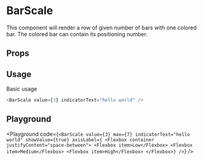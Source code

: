 
# BarScale

This component will render a row of given number of bars with one colored bar.
The colored bar can contain its positioning number.

## Props

<Props of={BarScale} />

## Usage

Basic usage

```javascript
<BarScale value={3} indicatorText="hello world" />
```

## Playground

<Playground
  code={`
  <BarScale
    value={3}
    max={7}
    indicatorText="hello world"
    showValue={true}
    axisLabel={
      <Flexbox container justifyContent="space-between">
        <Flexbox item>Low</Flexbox>
        <Flexbox item>Medium</Flexbox>
        <Flexbox item>High</Flexbox>
      </Flexbox>}
    />
      `}
/>
